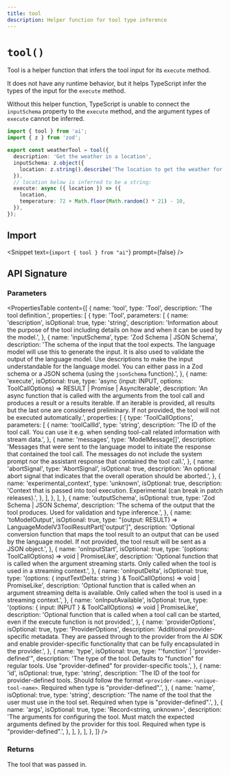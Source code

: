 ```yaml
---
title: tool
description: Helper function for tool type inference
---
```


# `tool()`

Tool is a helper function that infers the tool input for its `execute` method.

It does not have any runtime behavior, but it helps TypeScript infer the types of the input for the `execute` method.

Without this helper function, TypeScript is unable to connect the `inputSchema` property to the `execute` method,
and the argument types of `execute` cannot be inferred.

```ts highlight={"1,4,9,10"}
import { tool } from 'ai';
import { z } from 'zod';

export const weatherTool = tool({
  description: 'Get the weather in a location',
  inputSchema: z.object({
    location: z.string().describe('The location to get the weather for'),
  }),
  // location below is inferred to be a string:
  execute: async ({ location }) => ({
    location,
    temperature: 72 + Math.floor(Math.random() * 21) - 10,
  }),
});
```

## Import

<Snippet text={`import { tool } from "ai"`} prompt={false} />

## API Signature

### Parameters

<PropertiesTable
  content={[
    {
      name: 'tool',
      type: 'Tool',
      description: 'The tool definition.',
      properties: [
        {
          type: 'Tool',
          parameters: [
            {
              name: 'description',
              isOptional: true,
              type: 'string',
              description:
                'Information about the purpose of the tool including details on how and when it can be used by the model.',
            },
            {
              name: 'inputSchema',
              type: 'Zod Schema | JSON Schema',
              description:
                'The schema of the input that the tool expects. The language model will use this to generate the input. It is also used to validate the output of the language model. Use descriptions to make the input understandable for the language model. You can either pass in a Zod schema or a JSON schema (using the `jsonSchema` function).',
            },
            {
              name: 'execute',
              isOptional: true,
              type: 'async (input: INPUT, options: ToolCallOptions) => RESULT | Promise<RESULT> | AsyncIterable<RESULT>',
              description:
                'An async function that is called with the arguments from the tool call and produces a result or a results iterable. If an iterable is provided, all results but the last one are considered preliminary. If not provided, the tool will not be executed automatically.',
              properties: [
                {
                  type: 'ToolCallOptions',
                  parameters: [
                    {
                      name: 'toolCallId',
                      type: 'string',
                      description:
                        'The ID of the tool call. You can use it e.g. when sending tool-call related information with stream data.',
                    },
                    {
                      name: 'messages',
                      type: 'ModelMessage[]',
                      description:
                        'Messages that were sent to the language model to initiate the response that contained the tool call. The messages do not include the system prompt nor the assistant response that contained the tool call.',
                    },
                    {
                      name: 'abortSignal',
                      type: 'AbortSignal',
                      isOptional: true,
                      description:
                        'An optional abort signal that indicates that the overall operation should be aborted.',
                    },
                    {
                      name: 'experimental_context',
                      type: 'unknown',
                      isOptional: true,
                      description:
                        'Context that is passed into tool execution. Experimental (can break in patch releases).',
                    },
                  ],
                },
              ],
            },
            {
              name: 'outputSchema',
              isOptional: true,
              type: 'Zod Schema | JSON Schema',
              description:
                'The schema of the output that the tool produces. Used for validation and type inference.',
            },
            {
              name: 'toModelOutput',
              isOptional: true,
              type: "(output: RESULT) => LanguageModelV3ToolResultPart['output']",
              description:
                'Optional conversion function that maps the tool result to an output that can be used by the language model. If not provided, the tool result will be sent as a JSON object.',
            },
            {
              name: 'onInputStart',
              isOptional: true,
              type: '(options: ToolCallOptions) => void | PromiseLike<void>',
              description:
                'Optional function that is called when the argument streaming starts. Only called when the tool is used in a streaming context.',
            },
            {
              name: 'onInputDelta',
              isOptional: true,
              type: '(options: { inputTextDelta: string } & ToolCallOptions) => void | PromiseLike<void>',
              description:
                'Optional function that is called when an argument streaming delta is available. Only called when the tool is used in a streaming context.',
            },
            {
              name: 'onInputAvailable',
              isOptional: true,
              type: '(options: { input: INPUT } & ToolCallOptions) => void | PromiseLike<void>',
              description:
                'Optional function that is called when a tool call can be started, even if the execute function is not provided.',
            },
            {
              name: 'providerOptions',
              isOptional: true,
              type: 'ProviderOptions',
              description:
                'Additional provider-specific metadata. They are passed through to the provider from the AI SDK and enable provider-specific functionality that can be fully encapsulated in the provider.',
            },
            {
              name: 'type',
              isOptional: true,
              type: "'function' | 'provider-defined'",
              description:
                'The type of the tool. Defaults to "function" for regular tools. Use "provider-defined" for provider-specific tools.',
            },
            {
              name: 'id',
              isOptional: true,
              type: 'string',
              description:
                'The ID of the tool for provider-defined tools. Should follow the format `<provider-name>.<unique-tool-name>`. Required when type is "provider-defined".',
            },
            {
              name: 'name',
              isOptional: true,
              type: 'string',
              description:
                'The name of the tool that the user must use in the tool set. Required when type is "provider-defined".',
            },
            {
              name: 'args',
              isOptional: true,
              type: 'Record<string, unknown>',
              description:
                'The arguments for configuring the tool. Must match the expected arguments defined by the provider for this tool. Required when type is "provider-defined".',
            },
          ],
        },
      ],
    },
  ]}
/>

### Returns

The tool that was passed in.
